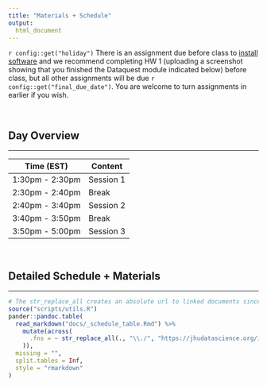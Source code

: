 ```yaml
---
title: "Materials + Schedule"
output:
  html_document
---
```


`r config::get("holiday")` There is an assignment due before class to [install software](modules/Setup/R_and_RStudio_installation.html) and we recommend completing HW 1 (uploading a screenshot showing that you finished the Dataquest module indicated below) before class, but all other assignments will be due `r config::get("final_due_date")`. You are welcome to turn assignments in earlier if you wish.

<br>

## Day Overview
***

| Time (EST)        | Content   |
|-------------------|-----------|
| 1:30pm - 2:30pm   | Session 1 |
| 2:30pm - 2:40pm   | Break     |
| 2:40pm - 3:40pm   | Session 2 |
| 3:40pm - 3:50pm   | Break     |
| 3:50pm - 5:00pm   | Session 3 |

<br>

## Detailed Schedule + Materials
***

```r
# The str_replace_all creates an absolute url to linked documents since there are word and pdf rendered versions of the syllabus
source("scripts/utils.R")
pander::pandoc.table(
  read_markdown("docs/_schedule_table.Rmd") %>%
    mutate(across(
      .fns = ~ str_replace_all(., "\\./", "https://jhudatascience.org/intro_to_r/")
    )),
  missing = "",
  split.tables = Inf,
  style = "rmarkdown"
)
```

